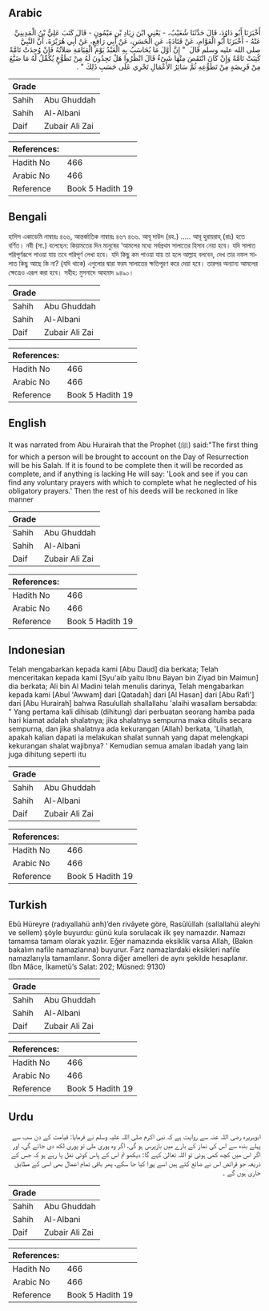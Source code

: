 ## Arabic


<div dir="rtl" lang="ar" style={{fontSize:'larger',backgroundColor:'#f8f9fa',padding:20}}>
أَخْبَرَنَا أَبُو دَاوُدَ، قَالَ حَدَّثَنَا شُعَيْبٌ، - يَعْنِي ابْنَ زِيَادِ بْنِ مَيْمُونٍ - قَالَ كَتَبَ عَلِيُّ بْنُ الْمَدِينِيِّ عَنْهُ - أَخْبَرَنَا أَبُو الْعَوَّامِ، عَنْ قَتَادَةَ، عَنِ الْحَسَنِ، عَنْ أَبِي رَافِعٍ، عَنْ أَبِي هُرَيْرَةَ، أَنَّ النَّبِيَّ صلى الله عليه وسلم قَالَ ‏ "‏ إِنَّ أَوَّلَ مَا يُحَاسَبُ بِهِ الْعَبْدُ يَوْمَ الْقِيَامَةِ صَلاَتُهُ فَإِنْ وُجِدَتْ تَامَّةً كُتِبَتْ تَامَّةً وَإِنْ كَانَ انْتَقَصَ مِنْهَا شَىْءٌ قَالَ انْظُرُوا هَلْ تَجِدُونَ لَهُ مِنْ تَطَوُّعٍ يُكَمِّلُ لَهُ مَا ضَيَّعَ مِنْ فَرِيضَةٍ مِنْ تَطَوُّعِهِ ثُمَّ سَائِرُ الأَعْمَالِ تَجْرِي عَلَى حَسَبِ ذَلِكَ ‏"‏ ‏.‏
</div>
<div style={{backgroundColor:'#f8f9fa',padding:20, marginBottom: 10}}><table> <thead> <tr> <th>Grade</th> <th></th> </tr> </thead> <tbody> <tr><td>Sahih</td><td>Abu Ghuddah</td></tr><tr><td>Sahih</td><td>Al-Albani</td></tr><tr><td>Daif</td><td>Zubair Ali Zai</td></tr></tbody></table><table> <thead> <tr> <th>References:</th> <th></th> </tr> </thead> <tbody><tr><td>Hadith No</td><td>466</td></tr><tr><td>Arabic No</td><td>466</td></tr><tr><td>Reference</td><td>Book 5 Hadith 19</td></tr></tbody></table></div>

## Bengali


<div dir="ltr" lang="bn" style={{fontSize:'larger',backgroundColor:'#f8f9fa',padding:20}}>
হাদিস একাডেমি নাম্বারঃ ৪৬৬, আন্তর্জাতিক নাম্বারঃ ৪৬৭ ৪৬৬. আবূ দাউদ (রহ.) ..... আবূ হুরায়রাহ্ (রাঃ) হতে বর্ণিত। নবী (সা.) বলেছেন: কিয়ামতের দিন মানুষের ‘আমলের মধ্যে সর্বপ্রথম সালাতের হিসাব নেয়া হবে। যদি সালাত পরিপূর্ণরূপে পাওয়া যায় তবে পরিপূর্ণ লেখা হবে। যদি কিছু কম পাওয়া যায় তা হলে আল্লাহ বলবেন, দেখ তার নফল সালাত কিছু আছে কি না? (যদি থাকে) এগুলোর দ্বারা ফরয সালাতের ক্ষতিপূরণ করে দেয়া হবে। তারপর অন্যান্য আমলের ক্ষেত্রেও এরূপ করা হবে। সহীহ: মুসনাদে আহমাদ ৯৪৯০।
</div>
<div style={{backgroundColor:'#f8f9fa',padding:20, marginBottom: 10}}><table> <thead> <tr> <th>Grade</th> <th></th> </tr> </thead> <tbody> <tr><td>Sahih</td><td>Abu Ghuddah</td></tr><tr><td>Sahih</td><td>Al-Albani</td></tr><tr><td>Daif</td><td>Zubair Ali Zai</td></tr></tbody></table><table> <thead> <tr> <th>References:</th> <th></th> </tr> </thead> <tbody><tr><td>Hadith No</td><td>466</td></tr><tr><td>Arabic No</td><td>466</td></tr><tr><td>Reference</td><td>Book 5 Hadith 19</td></tr></tbody></table></div>

## English


<div dir="ltr" lang="en" style={{fontSize:'larger',backgroundColor:'#f8f9fa',padding:20}}>
It was narrated from Abu Hurairah that the Prophet (ﷺ) said:"The first thing for which a person will be brought to account on the Day of Resurrection will be his Salah. If it is found to be complete then it will be recorded as complete, and if anything is lacking He will say: 'Look and see if you can find any voluntary prayers with which to complete what he neglected of his obligatory prayers.' Then the rest of his deeds will be reckoned in like manner
</div>
<div style={{backgroundColor:'#f8f9fa',padding:20, marginBottom: 10}}><table> <thead> <tr> <th>Grade</th> <th></th> </tr> </thead> <tbody> <tr><td>Sahih</td><td>Abu Ghuddah</td></tr><tr><td>Sahih</td><td>Al-Albani</td></tr><tr><td>Daif</td><td>Zubair Ali Zai</td></tr></tbody></table><table> <thead> <tr> <th>References:</th> <th></th> </tr> </thead> <tbody><tr><td>Hadith No</td><td>466</td></tr><tr><td>Arabic No</td><td>466</td></tr><tr><td>Reference</td><td>Book 5 Hadith 19</td></tr></tbody></table></div>

## Indonesian


<div dir="ltr" lang="id" style={{fontSize:'larger',backgroundColor:'#f8f9fa',padding:20}}>
Telah mengabarkan kepada kami [Abu Daud] dia berkata; Telah menceritakan kepada kami [Syu'aib yaitu Ibnu Bayan bin Ziyad bin Maimun] dia berkata; Ali bin Al Madini telah menulis darinya, Telah mengabarkan kepada kami [Abul 'Awwam] dari [Qatadah] dari [Al Hasan] dari [Abu Rafi'] dari [Abu Hurairah] bahwa Rasulullah shallallahu 'alaihi wasallam bersabda: " Yang pertama kali dihisab (dihitung) dari perbuatan seorang hamba pada hari kiamat adalah shalatnya; jika shalatnya sempurna maka ditulis secara sempurna, dan jika shalatnya ada kekurangan (Allah) berkata, 'Lihatlah, apakah kalian dapati ia melakukan shalat sunnah yang dapat melengkapi kekurangan shalat wajibnya? ' Kemudian semua amalan ibadah yang lain juga dihitung seperti itu
</div>
<div style={{backgroundColor:'#f8f9fa',padding:20, marginBottom: 10}}><table> <thead> <tr> <th>Grade</th> <th></th> </tr> </thead> <tbody> <tr><td>Sahih</td><td>Abu Ghuddah</td></tr><tr><td>Sahih</td><td>Al-Albani</td></tr><tr><td>Daif</td><td>Zubair Ali Zai</td></tr></tbody></table><table> <thead> <tr> <th>References:</th> <th></th> </tr> </thead> <tbody><tr><td>Hadith No</td><td>466</td></tr><tr><td>Arabic No</td><td>466</td></tr><tr><td>Reference</td><td>Book 5 Hadith 19</td></tr></tbody></table></div>

## Turkish


<div dir="ltr" lang="tr" style={{fontSize:'larger',backgroundColor:'#f8f9fa',padding:20}}>
Ebû Hüreyre (radıyallahü anh)’den rivâyete göre, Rasûlüllah (sallallahü aleyhi ve sellem) şöyle buyurdu: günü kula sorulacak ilk şey namazdır. Namazı tamamsa tamam olarak yazılır. Eğer namazında eksiklik varsa Allah, (Bakın bakalım nafile namazlarına) buyurur. Farz namazlardaki eksikleri nafile namazlarıyla tamamlanır. Sonra diğer amelleri de aynı şekilde hesaplanır. (İbn Mâce, İkametü’s Salat: 202; Müsned: 9130)
</div>
<div style={{backgroundColor:'#f8f9fa',padding:20, marginBottom: 10}}><table> <thead> <tr> <th>Grade</th> <th></th> </tr> </thead> <tbody> <tr><td>Sahih</td><td>Abu Ghuddah</td></tr><tr><td>Sahih</td><td>Al-Albani</td></tr><tr><td>Daif</td><td>Zubair Ali Zai</td></tr></tbody></table><table> <thead> <tr> <th>References:</th> <th></th> </tr> </thead> <tbody><tr><td>Hadith No</td><td>466</td></tr><tr><td>Arabic No</td><td>466</td></tr><tr><td>Reference</td><td>Book 5 Hadith 19</td></tr></tbody></table></div>

## Urdu


<div dir="rtl" lang="ur" style={{fontSize:'larger',backgroundColor:'#f8f9fa',padding:20}}>
ابوہریرہ رضی اللہ عنہ سے روایت ہے کہ نبی اکرم صلی اللہ علیہ وسلم نے فرمایا: قیامت کے دن سب سے پہلے بندہ سے اس کی نماز کے بارے میں بازپرس ہو گی، اگر وہ پوری ملی تو پوری لکھ دی جائے گی، اور اگر اس میں کچھ کمی ہوئی تو اللہ تعالیٰ کہے گا: دیکھو تم اس کے پاس کوئی نفل پا رہے ہو کہ جس کے ذریعہ جو فرائض اس نے ضائع کئے ہیں اسے پورا کیا جا سکے، پھر باقی تمام اعمال بھی اسی کے مطابق جاری ہوں گے ۔
</div>
<div style={{backgroundColor:'#f8f9fa',padding:20, marginBottom: 10}}><table> <thead> <tr> <th>Grade</th> <th></th> </tr> </thead> <tbody> <tr><td>Sahih</td><td>Abu Ghuddah</td></tr><tr><td>Sahih</td><td>Al-Albani</td></tr><tr><td>Daif</td><td>Zubair Ali Zai</td></tr></tbody></table><table> <thead> <tr> <th>References:</th> <th></th> </tr> </thead> <tbody><tr><td>Hadith No</td><td>466</td></tr><tr><td>Arabic No</td><td>466</td></tr><tr><td>Reference</td><td>Book 5 Hadith 19</td></tr></tbody></table></div>
